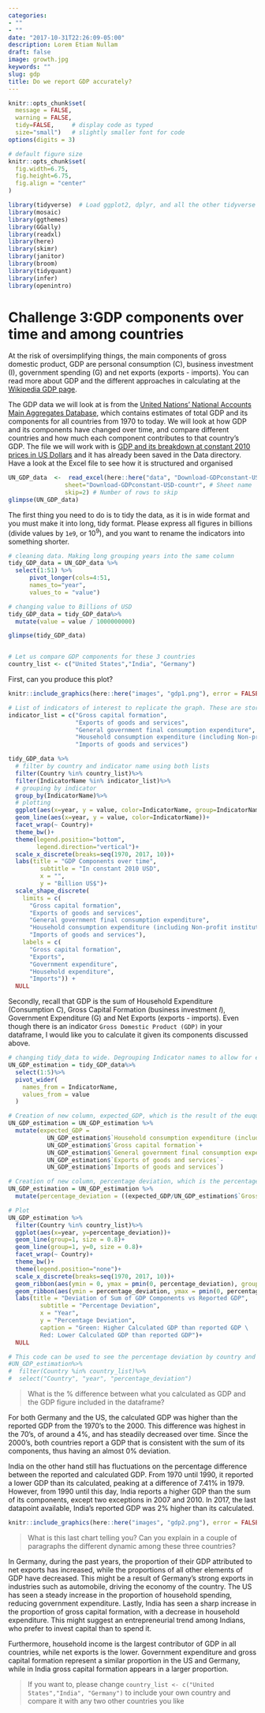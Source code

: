 ```yaml
---
categories:
- ""
- ""
date: "2017-10-31T22:26:09-05:00"
description: Lorem Etiam Nullam
draft: false
image: growth.jpg
keywords: ""
slug: gdp
title: Do we report GDP accurately?
---
```



```r
knitr::opts_chunk$set(
  message = FALSE, 
  warning = FALSE, 
  tidy=FALSE,     # display code as typed
  size="small")   # slightly smaller font for code
options(digits = 3)

# default figure size
knitr::opts_chunk$set(
  fig.width=6.75, 
  fig.height=6.75,
  fig.align = "center"
)
```


```r
library(tidyverse)  # Load ggplot2, dplyr, and all the other tidyverse packages
library(mosaic)
library(ggthemes)
library(GGally)
library(readxl)
library(here)
library(skimr)
library(janitor)
library(broom)
library(tidyquant)
library(infer)
library(openintro)
```

 
# Challenge 3:GDP components over time and among countries

At the risk of oversimplifying things, the main components of gross domestic product, GDP are personal consumption (C), business investment (I), government spending (G) and net exports (exports - imports). You can read more about GDP and the different approaches in calculating at the [Wikipedia GDP page](https://en.wikipedia.org/wiki/Gross_domestic_product).

The GDP data we will look at is from the [United Nations' National Accounts Main Aggregates Database](https://unstats.un.org/unsd/snaama/Downloads), which contains estimates of total GDP and its components for all countries from 1970 to today. We will look at how GDP and its components have changed over time, and compare different countries and how much each component contributes to that country's GDP. The file we will work with is [GDP and its breakdown at constant 2010 prices in US Dollars](http://unstats.un.org/unsd/amaapi/api/file/6) and it has already been saved in the Data directory. Have a look at the Excel file to see how it is structured and organised


```r

UN_GDP_data  <-  read_excel(here::here("data", "Download-GDPconstant-USD-countries.xls"), # Excel filename
                sheet="Download-GDPconstant-USD-countr", # Sheet name
                skip=2) # Number of rows to skip
glimpse(UN_GDP_data)
```

The first thing you need to do is to tidy the data, as it is in wide format and you must make it into long, tidy format. Please express all figures in billions (divide values by `1e9`, or $10^9$), and you want to rename the indicators into something shorter.


```r

# cleaning data. Making long grouping years into the same column
tidy_GDP_data = UN_GDP_data %>%
  select(1:51) %>% 
      pivot_longer(cols=4:51,
      names_to="year",
      values_to = "value")

# changing value to Billions of USD
tidy_GDP_data = tidy_GDP_data%>%
  mutate(value = value / 1000000000)

glimpse(tidy_GDP_data)


# Let us compare GDP components for these 3 countries
country_list <- c("United States","India", "Germany")
```

First, can you produce this plot?


```r
knitr::include_graphics(here::here("images", "gdp1.png"), error = FALSE)
```

```r
# List of indicators of interest to replicate the graph. These are stored under the Indicator name column
indicator_list = c("Gross capital formation", 
                   "Exports of goods and services", 
                   "General government final consumption expenditure", 
                   "Household consumption expenditure (including Non-profit institutions serving households)", 
                   "Imports of goods and services")

tidy_GDP_data %>%
  # filter by country and indicator name using both lists
  filter(Country %in% country_list)%>%
  filter(IndicatorName %in% indicator_list)%>%
  # grouping by indicator
  group_by(IndicatorName)%>%
  # plotting
  ggplot(aes(x=year, y = value, color=IndicatorName, group=IndicatorName))+
  geom_line(aes(x=year, y = value, color=IndicatorName))+
  facet_wrap(~ Country)+
  theme_bw()+
  theme(legend.position="bottom", 
        legend.direction="vertical")+
  scale_x_discrete(breaks=seq(1970, 2017, 10))+
  labs(title = "GDP Components over time",
         subtitle = "In constant 2010 USD",
         x = "", 
         y = "Billion US$")+
  scale_shape_discrete(
    limits = c(
      "Gross capital formation", 
      "Exports of goods and services", 
      "General government final consumption expenditure", 
      "Household consumption expenditure (including Non-profit institutions serving households)", 
      "Imports of goods and services"),
    labels = c(
      "Gross capital formation", 
      "Exports", 
      "Government expenditure",
      "Household expenditure", 
      "Imports")) +
  NULL
```


Secondly, recall that GDP is the sum of Household Expenditure (Consumption *C*), Gross Capital Formation (business investment *I*), Government Expenditure (G) and Net Exports (exports - imports). Even though there is an indicator `Gross Domestic Product (GDP)` in your dataframe, I would like you to calculate it given its components discussed above.

```r
# changing tidy_data to wide. Degrouping Indicator names to allow for easier calculations between these. 
UN_GDP_estimation = tidy_GDP_data%>%
  select(1:5)%>%
  pivot_wider(
    names_from = IndicatorName, 
    values_from = value
  )

# Creation of new column, expected_GDP, which is the result of the euquation provided above. 
UN_GDP_estimation = UN_GDP_estimation %>%
  mutate(expected_GDP = 
           UN_GDP_estimation$`Household consumption expenditure (including Non-profit institutions serving households)`+
           UN_GDP_estimation$`Gross capital formation`+
           UN_GDP_estimation$`General government final consumption expenditure`+
           UN_GDP_estimation$`Exports of goods and services`-
           UN_GDP_estimation$`Imports of goods and services`)

# Creation of new column, percentage deviation, which is the percentage deviation between the expected_GDP column, and the GDP column reported
UN_GDP_estimation = UN_GDP_estimation %>%
  mutate(percentage_deviation = ((expected_GDP/UN_GDP_estimation$`Gross Domestic Product (GDP)`)-1)*100)

# Plot
UN_GDP_estimation %>%
  filter(Country %in% country_list)%>%
  ggplot(aes(x=year, y=percentage_deviation))+
  geom_line(group=1, size = 0.8)+
  geom_line(group=1, y=0, size = 0.8)+
  facet_wrap(~ Country)+
  theme_bw()+
  theme(legend.position="none")+
  scale_x_discrete(breaks=seq(1970, 2017, 10))+
  geom_ribbon(aes(ymin = 0, ymax = pmin(0, percentage_deviation), group=1),fill = "red", alpha=0.2) +
  geom_ribbon(aes(ymin = percentage_deviation, ymax = pmin(0, percentage_deviation), group=1),fill = "green", alpha=0.2)+
  labs(title = "Deviation of Sum of GDP Components vs Reported GDP",
         subtitle = "Percentage Deviation",
         x = "Year", 
         y = "Percentage Deviation", 
         caption = "Green: Higher Calculated GDP than reported GDP \
         Red: Lower Calculated GDP than reported GDP")+
  NULL

# This code can be used to see the percentage deviation by country and year. It is commented out so it doesn't appear on the knitted file. 
#UN_GDP_estimation%>%
#  filter(Country %in% country_list)%>%
#  select("Country", "year", "percentage_deviation")
```


> What is the % difference between what you calculated as GDP and the GDP figure included in the dataframe?

For both Germany and the US, the calculated GDP was higher than the reported GDP from the 1970's to the 2000. This difference was highest in the 70's, of around a 4%, and has steadily decreased over time. Since the 2000's, both countries report a GDP that is consistent with the sum of its components, thus having an almost 0% deviation. 

India on the other hand still has fluctuations on the percentage difference between the reported and calculated GDP. From 1970 until 1990, it reported a lower GDP than its calculated, peaking at a difference of 7.41% in 1979. However, from 1990 until this day, India reports a higher GDP than the sum of its components, except two exceptions in 2007 and 2010. In 2017, the last datapoint available, India's reported GDP was 2% higher than its calculated.

```r
knitr::include_graphics(here::here("images", "gdp2.png"), error = FALSE)
```



> What is this last chart telling you? Can you explain in a couple of paragraphs the different dynamic among these three countries?

In Germany, during the past years, the proportion of their GDP attributed to net exports has increased, while the proportions of all other elements of GDP have decreased. This might be a result of Germany's strong exports in industries such as automobile, driving the economy of the country. The US has seen a steady increase in the proportion of household spending, reducing government expenditure. Lastly, India has seen a sharp increase in the proportion of gross capital formation, with a decrease in household expenditure. This might suggest an entrepreneurial trend among Indians, who prefer to invest capital than to spend it. 

Furthermore, household income is the largest contributor of GDP in all countries, while net exports is the lower. Government expenditure and gross capital formation represent a similar proportion in the US and Germany, while in India gross capital formation appears in a larger proportion. 

> If you want to, please change `country_list <- c("United States","India", "Germany")` to include your own country and compare it with any two other countries you like